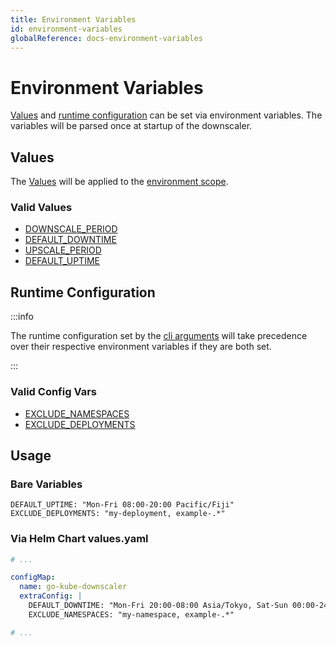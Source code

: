 ```yaml
---
title: Environment Variables
id: environment-variables
globalReference: docs-environment-variables
---
```


# Environment Variables

[Values](ref:docs-values) and [runtime configuration](ref:docs-runtime-configuration) can be set via environment variables.
The variables will be parsed once at startup of the downscaler.

## Values

The [Values](ref:docs-values) will be applied to the [environment scope](ref:docs-scopes#environment-scope).

### Valid Values

- [DOWNSCALE_PERIOD](ref:docs-values#downscale-period)
- [DEFAULT_DOWNTIME](ref:docs-values#downtime)
- [UPSCALE_PERIOD](ref:docs-values#upscale-period)
- [DEFAULT_UPTIME](ref:docs-values#uptime)

## Runtime Configuration

:::info

The runtime configuration set by the [cli arguments](ref:docs-arguments#runtime-configuration)
will take precedence over their respective environment variables if they are both set.

:::

### Valid Config Vars

- [EXCLUDE_NAMESPACES](ref:docs-runtime-configuration#exclude-namespaces)
- [EXCLUDE_DEPLOYMENTS](ref:docs-runtime-configuration#exclude-deployments)

## Usage

### Bare Variables

```text title=".env"
DEFAULT_UPTIME: "Mon-Fri 08:00-20:00 Pacific/Fiji"
EXCLUDE_DEPLOYMENTS: "my-deployment, example-.*"
```

### Via Helm Chart values.yaml

```yaml title="values.yaml"
# ...

configMap:
  name: go-kube-downscaler
  extraConfig: |
    DEFAULT_DOWNTIME: "Mon-Fri 20:00-08:00 Asia/Tokyo, Sat-Sun 00:00-24:00 Asia/Tokyo"
    EXCLUDE_NAMESPACES: "my-namespace, example-.*"

# ...
```
